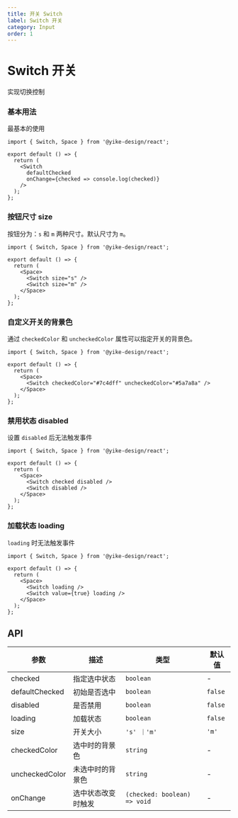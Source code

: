 ```yaml
---
title: 开关 Switch
label: Switch 开关
category: Input
order: 1
---
```


# Switch 开关

实现切换控制

### 基本用法

最基本的使用
```tsx
import { Switch, Space } from '@yike-design/react';

export default () => {
  return (
    <Switch
      defaultChecked
      onChange={checked => console.log(checked)}
    />
  );
};
```

### 按钮尺寸 size

按钮分为：`s` 和 `m` 两种尺寸。默认尺寸为 `m`。

```tsx
import { Switch, Space } from '@yike-design/react';

export default () => {
  return (
    <Space>
      <Switch size="s" />
      <Switch size="m" />
    </Space>
  );
};
```

### 自定义开关的背景色

通过 `checkedColor` 和 `uncheckedColor` 属性可以指定开关的背景色。

```tsx
import { Switch, Space } from '@yike-design/react';

export default () => {
  return (
    <Space>
      <Switch checkedColor="#7c4dff" uncheckedColor="#5a7a8a" />
    </Space>
  );
};
```

### 禁用状态 disabled

设置 `disabled` 后无法触发事件

```tsx
import { Switch, Space } from '@yike-design/react';

export default () => {
  return (
    <Space>
      <Switch checked disabled />
      <Switch disabled />
    </Space>
  );
};
```

### 加载状态 loading

`loading` 时无法触发事件

```tsx
import { Switch, Space } from '@yike-design/react';

export default () => {
  return (
    <Space>
      <Switch loading />
      <Switch value={true} loading />
    </Space>
  );
};
```

## API

| 参数             | 描述        | 类型                           | 默认值     |
|----------------|-----------|------------------------------|---------|
| checked        | 指定选中状态	   | `boolean`                    | -       |
| defaultChecked | 初始是否选中	   | `boolean`                    | `false` |
| disabled       | 是否禁用      | `boolean`                    | `false` |
| loading        | 加载状态      | `boolean`                    | `false` |
| size           | 开关大小      | `'s' ｜'m'`                   | `'m'`   |
| checkedColor   | 选中时的背景色   | `string`                     | -       |
| uncheckedColor | 未选中时的背景色  | `string`                     | -       |
| onChange       | 选中状态改变时触发 | `(checked: boolean) => void` | -       |
